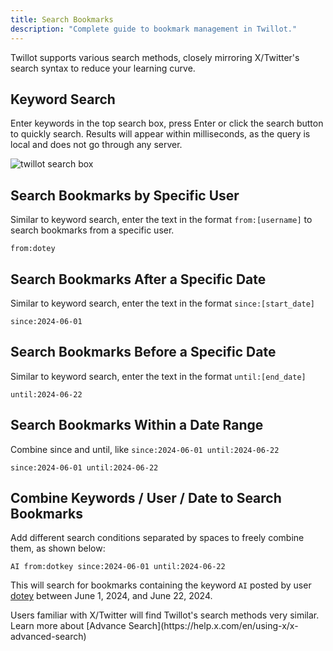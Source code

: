 ```yaml
---
title: Search Bookmarks
description: "Complete guide to bookmark management in Twillot."
---
```


Twillot supports various search methods, closely mirroring X/Twitter's search syntax to reduce your learning curve.

## Keyword Search

Enter keywords in the top search box, press Enter or click the search button to quickly search. Results will appear within milliseconds, as the query is local and does not go through any server.

<img src="/images/search-box.png" alt="twillot search box" />

## Search Bookmarks by Specific User

Similar to keyword search, enter the text in the format `from:[username]` to search bookmarks from a specific user.

```text
from:dotey
```

## Search Bookmarks After a Specific Date

Similar to keyword search, enter the text in the format `since:[start_date]`

```text
since:2024-06-01
```

## Search Bookmarks Before a Specific Date

Similar to keyword search, enter the text in the format `until:[end_date]`

```text
until:2024-06-22
```

## Search Bookmarks Within a Date Range

Combine since and until, like `since:2024-06-01 until:2024-06-22`

```text
since:2024-06-01 until:2024-06-22
```

## Combine Keywords / User / Date to Search Bookmarks

Add different search conditions separated by spaces to freely combine them, as shown below:

```text
AI from:dotkey since:2024-06-01 until:2024-06-22
```

This will search for bookmarks containing the keyword `AI` posted by user [dotey](https://x.com/dotey) between June 1, 2024, and June 22, 2024.

<Tip>
  Users familiar with X/Twitter will find Twillot's search methods very similar.
  Learn more about [Advance
  Search](https://help.x.com/en/using-x/x-advanced-search)
</Tip>
